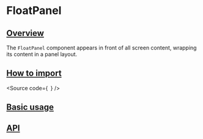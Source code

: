 

<Meta of={Stories} />

# FloatPanel

## [Overview](#overview)

The `FloatPanel` component appears in front of all screen content, wrapping its content in a panel layout.

## [How to import](#how-to-import)

<Source
  code={`
`}
/>

## [Basic usage](#basic-usage)

<Canvas of={Stories.Base} />

## [API](#api)

<ArgTypes of={Stories} />
